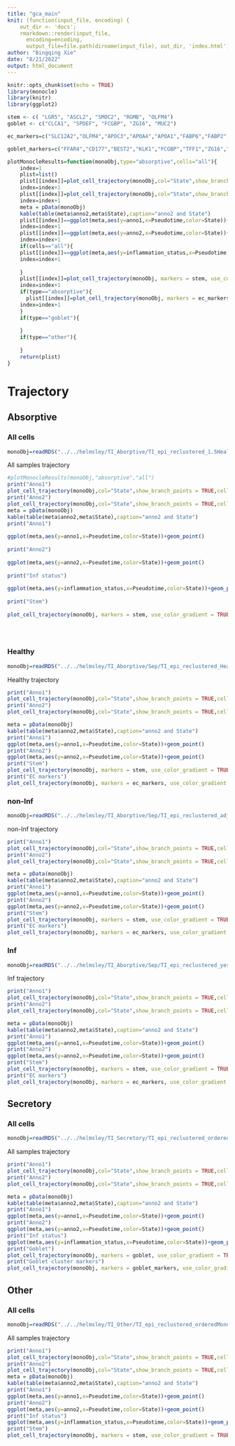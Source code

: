 ```yaml
---
title: "gca_main"
knit: (function(input_file, encoding) {
    out_dir <- 'docs';
    rmarkdown::render(input_file,
      encoding=encoding,
      output_file=file.path(dirname(input_file), out_dir, 'index.html'))})
author: "Bingqing Xie"
date: "8/21/2022"
output: html_document
---
```



```r
knitr::opts_chunk$set(echo = TRUE)
library(monocle)
library(knitr)
library(ggplot2)

stem <- c( "LGR5", "ASCL2", "SMOC2", "RGMB", "OLFM4")
goblet <- c("CLCA1", "SPDEF", "FCGBP", "ZG16", "MUC2")

ec_markers=c("SLC12A2","OLFM4","APOC3","APOA4","APOA1","FABP6","FABP2","ANPEP","RBP2","ALDOB","DPEP1","HLA-DRB1","HLA-DRA","GSTA2","GSTA1","DMBT1","REG1A")

goblet_markers=c("FFAR4","CD177","BEST2","KLK1","FCGBP","TFF1","ZG16","WFDC2","RETNLB","SPDEF","REG4","MUC2","TFF3","CLCA1","SPINK4","ITLN1")

plotMonocleResults=function(monoObj,type="absorptive",cells="all"){
    index=1
    plist=list()
    plist[[index]]=plot_cell_trajectory(monoObj,col="State",show_branch_points = TRUE,cell_size = 0.4,state_number_size = 1)+facet_wrap(~anno1)
    index=index+1
    plist[[index]]=plot_cell_trajectory(monoObj,col="State",show_branch_points = TRUE,cell_size = 0.4,state_number_size = 1)+facet_wrap(~anno2)
    index=index+1
    meta = pData(monoObj)
    kable(table(meta$anno2,meta$State),caption="anno2 and State")
    plist[[index]]==ggplot(meta,aes(y=anno1,x=Pseudotime,color=State))+geom_point()
    index=index+1
    plist[[index]]==ggplot(meta,aes(y=anno2,x=Pseudotime,color=State))+geom_point()
    index=index+1
    if(cells=="all"){
    plist[[index]]==ggplot(meta,aes(y=inflammation_status,x=Pseudotime,color=State))+geom_point()
    index=index+1
    
    }
    plist[[index]]=plot_cell_trajectory(monoObj, markers = stem, use_color_gradient = TRUE,cell_size=0.4,state_number_size=0.5)
    index=index+1
    if(type=="absorptive"){
      plist[[index]]=plot_cell_trajectory(monoObj, markers = ec_markers, use_color_gradient = TRUE,cell_size=0.4,state_number_size=0.5)
    index=index+1
    }
    if(type=="goblet"){
      
    }
    if(type=="other"){
      
    }
    return(plist)
}
```



# Trajectory {.tabset}

## Absorptive {.tabset}

### All cells {.tabset}


```r
monoObj=readRDS("../../helmsley/TI_Aborptive/TI_epi_reclustered_1.5Healthy_adjacent_no_yesorderedMono.rds")
```



All samples trajectory

```r
#plotMonocleResults(monoObj,"absorptive","all")
print("Anno1")
plot_cell_trajectory(monoObj,col="State",show_branch_points = TRUE,cell_size = 0.4,state_number_size = 1)+facet_wrap(~anno1)
print("Anno2")
plot_cell_trajectory(monoObj,col="State",show_branch_points = TRUE,cell_size = 0.4,state_number_size = 1)+facet_wrap(~anno2)
meta = pData(monoObj)
kable(table(meta$anno2,meta$State),caption="anno2 and State")
print("Anno1")
    
ggplot(meta,aes(y=anno1,x=Pseudotime,color=State))+geom_point()
    
print("Anno2")
    
ggplot(meta,aes(y=anno2,x=Pseudotime,color=State))+geom_point()
    
print("Inf status")
      
ggplot(meta,aes(y=inflammation_status,x=Pseudotime,color=State))+geom_point()
      
print("Stem")
    
plot_cell_trajectory(monoObj, markers = stem, use_color_gradient = TRUE,cell_size=0.4,state_number_size=0.5)

    
    
```



### Healthy{.tabset}

```r
monoObj=readRDS("../../helmsley/TI_Aborptive/Sep/TI_epi_reclustered_HealthyorderedMono.rds")
```



Healthy trajectory


```r
print("Anno1")
plot_cell_trajectory(monoObj,col="State",show_branch_points = TRUE,cell_size = 0.4,state_number_size = 1)+facet_wrap(~anno1)
print("Anno2")
plot_cell_trajectory(monoObj,col="State",show_branch_points = TRUE,cell_size = 0.4,state_number_size = 1)+facet_wrap(~anno2)

meta = pData(monoObj)
kable(table(meta$anno2,meta$State),caption="anno2 and State")
print("Anno1")
ggplot(meta,aes(y=anno1,x=Pseudotime,color=State))+geom_point()
print("Anno2")
ggplot(meta,aes(y=anno2,x=Pseudotime,color=State))+geom_point()
print("Stem")
plot_cell_trajectory(monoObj, markers = stem, use_color_gradient = TRUE,cell_size=0.4,state_number_size=0.5)
print("EC markers")
plot_cell_trajectory(monoObj, markers = ec_markers, use_color_gradient = TRUE,cell_size=0.4,state_number_size=0.5)
```


### non-Inf {.tabset}

```r
monoObj=readRDS("../../helmsley/TI_Aborptive/Sep/TI_epi_reclustered_adjacent_noorderedMono.rds")
```


non-Inf trajectory


```r
print("Anno1")
plot_cell_trajectory(monoObj,col="State",show_branch_points = TRUE,cell_size = 0.4,state_number_size = 1)+facet_wrap(~anno1)
print("Anno2")
plot_cell_trajectory(monoObj,col="State",show_branch_points = TRUE,cell_size = 0.4,state_number_size = 1)+facet_wrap(~anno2)

meta = pData(monoObj)
kable(table(meta$anno2,meta$State),caption="anno2 and State")
print("Anno1")
ggplot(meta,aes(y=anno1,x=Pseudotime,color=State))+geom_point()
print("Anno2")
ggplot(meta,aes(y=anno2,x=Pseudotime,color=State))+geom_point()
print("Stem")
plot_cell_trajectory(monoObj, markers = stem, use_color_gradient = TRUE,cell_size=0.4,state_number_size=0.5)
print("EC markers")
plot_cell_trajectory(monoObj, markers = ec_markers, use_color_gradient = TRUE,cell_size=0.4,state_number_size=0.5)
```



### Inf {.tabset}
```r
monoObj=readRDS("../../helmsley/TI_Aborptive/Sep/TI_epi_reclustered_yesorderedMono.rds")
```


Inf trajectory



```r
print("Anno1")
plot_cell_trajectory(monoObj,col="State",show_branch_points = TRUE,cell_size = 0.4,state_number_size = 1)+facet_wrap(~anno1)
print("Anno2")
plot_cell_trajectory(monoObj,col="State",show_branch_points = TRUE,cell_size = 0.4,state_number_size = 1)+facet_wrap(~anno2)

meta = pData(monoObj)
kable(table(meta$anno2,meta$State),caption="anno2 and State")
print("Anno1")
ggplot(meta,aes(y=anno1,x=Pseudotime,color=State))+geom_point()
print("Anno2")
ggplot(meta,aes(y=anno2,x=Pseudotime,color=State))+geom_point()
print("Stem")
plot_cell_trajectory(monoObj, markers = stem, use_color_gradient = TRUE,cell_size=0.4,state_number_size=0.5)
print("EC markers")
plot_cell_trajectory(monoObj, markers = ec_markers, use_color_gradient = TRUE,cell_size=0.4,state_number_size=0.5)

```

## Secretory {.tabset}

### All cells 


```r
monoObj=readRDS("../../helmsley/TI_Secretory/TI_epi_reclustered_orderedMono.rds")
```

All samples trajectory

```r
print("Anno1")
plot_cell_trajectory(monoObj,col="State",show_branch_points = TRUE,cell_size = 0.4,state_number_size = 1)+facet_wrap(~anno1)
print("Anno2")
plot_cell_trajectory(monoObj,col="State",show_branch_points = TRUE,cell_size = 0.4,state_number_size = 1)+facet_wrap(~anno2)

meta = pData(monoObj)
kable(table(meta$anno2,meta$State),caption="anno2 and State")
print("Anno1")
ggplot(meta,aes(y=anno1,x=Pseudotime,color=State))+geom_point()
print("Anno2")
ggplot(meta,aes(y=anno2,x=Pseudotime,color=State))+geom_point()
print("Inf status")
ggplot(meta,aes(y=inflammation_status,x=Pseudotime,color=State))+geom_point()
print("Goblet")
plot_cell_trajectory(monoObj, markers = goblet, use_color_gradient = TRUE,cell_size=0.4,state_number_size=0.5)
print("Goblet cluster markers")
plot_cell_trajectory(monoObj, markers = goblet_markers, use_color_gradient = TRUE,cell_size=0.4,state_number_size=0.5)
```

## Other {.tabset}

### All cells 


```r
monoObj=readRDS("../../helmsley/TI_Other/TI_epi_reclustered_orderedMono.rds")
```

All samples trajectory

```r
print("Anno1")
plot_cell_trajectory(monoObj,col="State",show_branch_points = TRUE,cell_size = 0.4,state_number_size = 1)+facet_wrap(~anno1)
print("Anno2")
plot_cell_trajectory(monoObj,col="State",show_branch_points = TRUE,cell_size = 0.4,state_number_size = 1)+facet_wrap(~anno2)
meta = pData(monoObj)
kable(table(meta$anno2,meta$State),caption="anno2 and State")
print("Anno1")
ggplot(meta,aes(y=anno1,x=Pseudotime,color=State))+geom_point()
print("Anno2")
ggplot(meta,aes(y=anno2,x=Pseudotime,color=State))+geom_point()
print("Inf status")
ggplot(meta,aes(y=inflammation_status,x=Pseudotime,color=State))+geom_point()
print("Stem")
plot_cell_trajectory(monoObj, markers = stem, use_color_gradient = TRUE,cell_size=0.4,state_number_size=0.5)
```